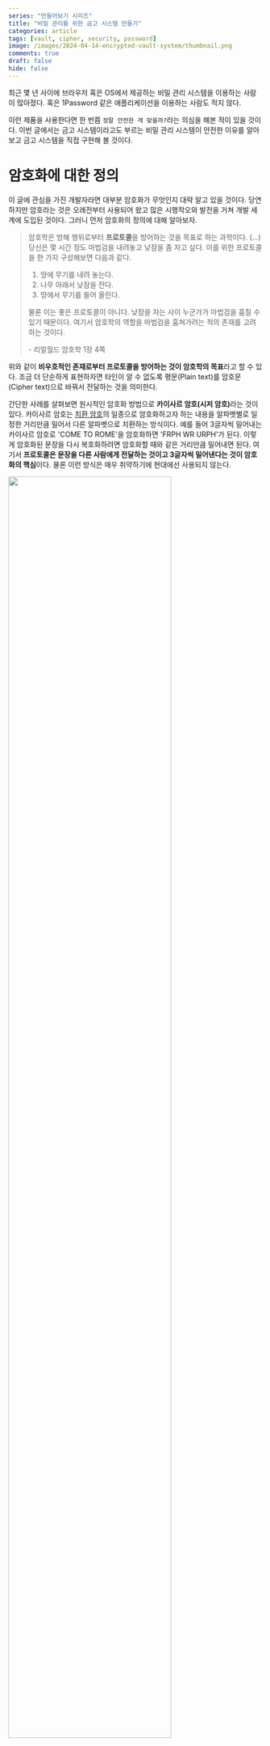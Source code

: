 ```yaml
---
series: "만들어보기 시리즈"
title: "비밀 관리를 위한 금고 시스템 만들기"
categories: article
tags: [vault, cipher, security, password]
image: /images/2024-04-14-encrypted-vault-system/thumbnail.png
comments: true
draft: false
hide: false
---
```



최근 몇 년 사이에 브라우저 혹은 OS에서 제공하는 비밀 관리 시스템을 이용하는 사람이 많아졌다. 혹은 1Password 같은 애플리케이션을 이용하는 사람도 적지 않다.

이런 제품을 사용한다면 한 번쯤 `정말 안전한 게 맞을까?`라는 의심을 해본 적이 있을 것이다. 이번 글에서는 금고 시스템이라고도 부르는 비밀 관리 시스템이 안전한 이유를 알아보고 금고 시스템을 직접 구현해 볼 것이다.

# 암호화에 대한 정의

이 글에 관심을 가진 개발자라면 대부분 암호화가 무엇인지 대략 알고 있을 것이다. 당연하지만 암호라는 것은 오래전부터 사용되어 왔고 많은 시행착오와 발전을 거쳐 개발 세계에 도입된 것이다. 그러니 먼저 암호화의 정의에 대해 알아보자.

> 암호학은 방해 행위로부터 **프로토콜**을 방어하는 것을 목표로 하는 과학이다. (...)<br />
> 당신은 몇 시간 정도 마법검을 내려놓고 낮잠을 좀 자고 싶다. 이를 위한 프로토콜을 한 가지 구성해보면 다음과 같다.
>
> 1. 땅에 무기를 내려 놓는다.
> 2. 나무 아래서 낮잠을 잔다.
> 3. 땅에서 무기를 들어 올린다.
>
> 물론 이는 좋은 프로토콜이 아니다. 낮잠을 자는 사이 누군가가 마법검을 훔칠 수 있기 때문이다. 여기서 암호학의 역할을 마법검을 훔쳐가려는 적의 존재를 고려하는 것이다.<br />
> <div style={{textAlign:'right'}}> - 리얼월드 암호학 1장 4쪽</div>

위와 같이 **비우호적인 존재로부터 프로토콜을 방어하는 것이 암호학의 목표**라고 할 수 있다. 조금 더 단순하게 표현하자면 타인이 알 수 없도록 평문(Plain text)를 암호문(Cipher text)으로 바꿔서 전달하는 것을 의미한다.

간단한 사례를 살펴보면 원시적인 암호화 방법으로 <strong>카이사르 암호(시저 암호)</strong>라는 것이 있다. 카이사르 암호는 [치환 암호](https://ko.wikipedia.org/wiki/%EC%B9%98%ED%99%98_%EC%95%94%ED%98%B8)의 일종으로 암호화하고자 하는 내용을 알파벳별로 일정한 거리만큼 밀어서 다른 알파벳으로 치환하는 방식이다. 예를 들어 3글자씩 밀어내는 카이사르 암호로 'COME TO ROME'을 암호화하면 'FRPH WR URPH'가 된다. 이렇게 암호화된 문장을 다시 복호화하려면 암호화할 때와 같은 거리만큼 밀어내면 된다. 여기서 **프로토콜은 문장을 다른 사람에게 전달하는 것이고 3글자씩 밀어낸다는 것이 암호화의 핵심**이다. 물론 이런 방식은 매우 취약하기에 현대에선 사용되지 않는다.

<Image src="/images/2024-04-14-encrypted-vault-system/caesar-cipher.png" caption="카이사르 암호는 각각의 알파벳을 일정한 거리만큼 밀어 글자를 치환하는 방식으로 암호화한다" width="80%" />

만약 스포츠를 좋아한다면 실시간으로 전략을 정할 때 사인을 보낸다는 것을 알고 있을 것이다. 이때 전략이 유출되면 안 되기 때문에 팀 내에서 수신호의 의미를 정하고 외부에 공개하지 않는다. 그렇지만 상대편 또한 의미를 해석하려 하기에 키 사인(Key sign)을 사용하여 숨기기도 한다. 이 또한 암호화의 한 형태라고 할 수 있다.

<Image src="/images/2024-04-14-encrypted-vault-system/sport-sign.jpeg" caption="다른 사람들은 이 수신호의 의미를 알 수 없다" />

이런 단순한 형태의 암호화를 거쳐 오늘날의 암호화는 복잡하고 검증된 알고리즘을 사용한다. 이런 알고리즘을 이용하면 비밀 관리 시스템을 만드는 것도 가능하다. 이 글에서는 <strong>프로토콜을 어떻게 안전하게 만들 것인가?</strong>를 다루는 것이 목적이며 알고리즘이 어떻게 이루어지는지는 다루지 않을 것이다. 따라서 복잡한 수학적인 지식은 필요하지 않다.

# 케르크호프스의 원칙

> 공개된 암호화 표준을 구축하는 것은 케르크호프스의 원칙이라는 개념과 관련이 있다.
> 이 원칙은 대략 다음과 같다 '우리가 가장 많이 사용하는 알고리즘을 적이 발견하지 못하리라고 기대하는 것은 어리석은 일이다. 차라리 적에게 공개적으로 개방하자'<br />
> <div style={{textAlign:'right'}}> - 리얼월드 암호학 1장 9쪽</div>

카이사르 암호나 스포츠에서 사용되는 사인과 다르게 프로그래밍에 쓰이는 암호화 관련 알고리즘은 대부분 공개되어 있다. 앞서 소개한 사례는 알고리즘이 유출되는 경우 너무나도 쉽게 복호화가 가능하다. 그러니 <strong>알고리즘이 공개되었는데 정말 안전한가?</strong>라는 의문이 충분히 들 수 있다. 결론부터 말하자면 최소한 요즘 프로그래밍에 사용되는 알고리즘은 안전하다고 말할 수 있다.

케르크호프스 혹은 커코프라 불리는 원칙은 Auguste Kerckhoffs가 작성한 글인 군사용 암호 설계 원칙을 살펴보자. 한국어 위키백과에 실린 내용은 다음과 같다.

1. 암호체계는 수학적으로는 해독불가능하지 않다고 하더라도, 실질적으로 그래야한다.
2. **암호체계는 비밀에 부쳐질 필요가 없어야만 하며, 적의 손에 떨어지더라도 문제가 없어야 한다.**
3. 키는 글로 쓰여지지 않더라도 교환 혹은 보관할 수 있어야 한다. 당사자들의 의지에 의해서 바뀌거나 수정될 수 있어야 한다.
4. 전신에 적용할 수 있어야 한다.
5. 이동이 가능해야하며, 암호 체계의 사용과 기능을 위해 여러 사람의 협력을 필요로 하지 않아야 한다.
6. 마지막으로, 시스템의 활용을 요구하는 여러 상황들이 주어졌을 때, 암호 체계는 이용이 쉬워야 하며, 정신적인 압박감이나 여러 규칙들의 관찰을 필요로 하지 않아야 한다.

이 중 두 번째 `암호체계는 비밀에 부쳐질 필요가 없어야만 하며, 적의 손에 떨어지더라도 문제가 없어야 한다`가 케르크호프스의 원칙으로 알려졌으며 소프트웨어적으로 표현한다면 암호화 알고리즘이 노출되더라도 안전해야 한다고 할 수 있다. 이 말처럼 이미 HTTPS나 이 글에서 다루는 비밀 관리 시스템 등 많은 영역에서 AES, RSA 등 공개된 암호화 알고리즘을 사용하지만 충분히 안전하다.

알고리즘이 공개되어도 안전할 수 있는 이유는 **비밀 키**에 있다. 현대에서 사용되는 대부분의 알고리즘은 비밀 키를 다른 사람이 모른다면 알고리즘이 알려지더라도 암호문을 안전하게 전달할 수 있다. 즉, 비밀 키를 통해 **알고리즘이 아닌 프로토콜을 안전하게 만드는 것**이다. 그러니 오히려 **알고리즘을 공개하여 더 많은 사람들이 검증하고 개선할 수 있도록 하는 것**이 더 안전하다고 할 수 있다. 우리가 사용하는 암호화 알고리즘은 많은 사람들이 허점을 찾는 것에 도전했으며 그 많은 도전을 이겨내고 남은 것이다.

# 고전 암호는 왜 위험한가?

말은 쉽지만 공개되어도 안전한 알고리즘을 만드는 것은 쉬운 일이 아니다. 오늘날의 컴퓨터는 사람이 절대 따라갈 수 없는 엄청난 연산량을 가지고 있다. 반면 컴퓨터가 등장하기 전 고전 암호라 불리는 암호 체계는 이러한 연산량을 고려하여 탄생하지 않았다.

예를 들어 앞서 사용했던 카이사르 암호는 특정한 숫자를 비밀 키로 사용하여 알파벳을 밀어내지만 비밀 키를 모르더라도 해독하는 것이 어렵지 않다. 알파벳은 겨우 26개이기 때문에 모든 경우의 수를 다 해보면 쉽게 해독할 수 있고 컴퓨터는 26개 정도는 순식간에 처리할 수 있다.

그러면 조금 더 복잡한 고전 암호는 어떨까? 16세기에 지오반 바티스타 벨라소라는 이탈리아인이 만든 비즈네르 암호가 있다.[^1] 원리는 카이사르 암호와 비슷하지만 키와 알고리즘이 조금 더 복잡하다. 만약 키가 `DUF`고 `HI THERE`이라는 문장을 암호화한다면 `KU VJZUJ`가 된다.

<Image src="/images/2024-04-14-encrypted-vault-system/vigenere-cipher.png" caption="키가 DUF인 경우" />

이 암호의 핵심은 키에 해당하는 알파벳 위치가 특정수를 나타내고 그 수만큼 평문을 연쇄적으로 밀어내는 것이다. 따라서 D, U, F는 각각 3, 20, 5를 의미하고 `HI THERE`을 3-20-5-3-20.. 순으로 밀어내면 `KU VJZUJ`가 된다. 비즈네르 암호는 키의 길이가 고정이 아니기 때문에 사람 손으로 해독하기엔 많은 경우의 수를 고려해야해서 어려울 것이다.

다만 컴퓨터 입장에서 그다지 어렵지 않다. [빈도분석](https://ko.wikipedia.org/wiki/%EB%B9%88%EB%8F%84%EB%B6%84%EC%84%9D)을 이용하면 쉽게 해독할 수 있다. 빈도분석은 언어에서 글자들의 분포가 고르지 않다는 점을 활용한다. 예를 들어 영어에서는 `E`가 가장 많이 나오는 글자이고 `Q`가 가장 적게 나오는 글자이다. 따라서 암호문에서 가장 많이 나오는 글자를 `E`로 해석하고 가장 적게 나오는 글자를 `Q`로 해석하면서 해독해 나가면 된다. 그리고 이러한 확률적인 계산과 반복적인 대입은 컴퓨터가 쉽게 할 수 있는 일이다.

> 비즈네르 암호는 이처럼 비교적 약한 암호이지만, 실제로 쓰이던 시절에는 메시지를 안전하게 암호화하는 용도로 충분히 쓸만했을 것이다. (...) 당시 비밀리에 전송한 메시지들은 대부분 아주 짧은 기간만 비밀을 유지하면 되었다. 따라서 언젠가 적이 암호를 해독한다고 해도 문제가 되지 않았다.
> <div style={{textAlign:'right'}}> - 리얼월드 암호학 1장 33쪽</div>

# 그러면 현대 암호는 안전한가?

고전 암호는 전수 키 탐색, 빈도 수 공격 등에 매우 취약하다. 특히 카이사르 암호와 같이 키 공간[^2]이 부족하고 언어적 특성이 바로 반영되는 경우엔 암호로서 큰 의미가 없다고 볼 수 있다. 그럼 현대 암호는 뭐가 다를까?

예를 들어 현대에 사용되는 대칭 암호화는 **혼돈과 확산**이라는 개념을 극대화한 알고리즘을 사용한다. 혼돈과 확산은 정보 이론의 창시자라 할 수 있는 클로드 섀넌이 제시했으며 혼돈은 **암호문에서 키를 알아내기 어렵게 하는 성질**을 말하며 확산은 **암호문에서 원본 메세지를 알아내기 어렵게 하는 성질**을 말한다. 현대 암호는 이를 잘 달성했는지 여부가 암호화의 안전성을 판단하는 기준이 된다.

<Image src="/images/2024-04-14-encrypted-vault-system/confusion-and-diffusion.jpg" caption="인크립션: 실용주의 암호화 / 길벗" width="80%" />

그러면 혼돈과 확산은 어떻게 달성하는가? 혼돈은 원래 대상과 다른 대상을 섞어 원래 대상이 무엇인지 알아볼 수 없만들고 확산은 원래 대상이 암호문에서 최대한 넓은 부분으로 퍼지도록 만든다. 이때 혼돈을 달성하기 위해 **Substitution**<sup>대체</sup>을 사용하고 확산을 달성하기 위해 **Permutation**<sup>순열</sup>을 사용한다. 말 그대로 Substitution은 'ABCA'와 같은 문자열이 있다면 '1231'과 같이 대체하는 것을 말하고 Permutation은 'ABCA'와 같은 문자열이 있다면 'BCAA'와 같이 순서를 바꾸는 것을 말한다.

Substitution과 Permutation을 한 번 수행하는 것을 SPN(Substitution-Permutation Network)이라고 하며 현대 암호는 SPN을 여러번 반복하는 것으로 어마어마한 경우의 수를 만들어낸다. 즉, 원본 키에 대한 혼돈과 확산을 적용하여 원본을 알아낼 수 없을 정도로 어마어마한 경우의 수를 만들어 컴퓨터의 엄청난 연산량으로도 복호화를 해내지 못하게 만든다면 충분한 안정성을 달성했다고 볼 수 있다.

<Image src="/images/2024-04-14-encrypted-vault-system/rubber-hose-cryptanalysis.webp" caption="이런 경우를 제외하면 복호화는 불가능하다 / 고무호스 암호분석" />

# 세 가지 암호화 방식

보통 현대적인 암호화 알고리즘은 세 가지 방식으로 나뉜다. 각각 **대칭 암호화, 비대칭 암호화, 해싱**으로 이 세 가지 방식은 각각 다른 목적으로 사용되며 서로 다른 특징을 가지고 있다.

## 대칭 암호화

대칭 암호화(Symmetric Encryption)는 **하나의 비밀 키(혹은 대칭 키)를 이용하여 암호화하고 복호화하는 알고리즘**을 의미한다. 앞서 소개한 모든 암호 알고리즘은 대칭 암호화에 속한다.

<Image src="/images/2024-04-14-encrypted-vault-system/symmetric-key-algorithm.png" />

보통 블록 암호화 알고리즘인 **AES 알고리즘**[^3]을 사용하는 경우가 많다. 여기서 해당 알고리즘의 자세한 동작을 설명하지는 않을 것이다. 만약 AES 알고리즘 동작을 알고 싶다면 시각화가 잘 되어있는 [유튜브 영상](https://www.youtube.com/watch?v=mlzxpkdXP58)을 살펴보자.

참고로 대칭 암호화로 AES를 사용한다면 비밀 키를 탈취당하는 것을 제외하고 사실상 복호화가 불가능하다. 앞서 설명한 SPN을 여러번 실행하기 때문에 원본 키를 알아내는 것은 거의 불가능하므로 무차별 대입으로 전수 키 조사를 하는 것이 그나마 실질적인 공격이라 할 수 있다. 충분히 복잡하고 긴 키를 사용하는 경우 슈퍼 컴퓨터가 오더라도 의미있는 시간[^4] 내에 복호화할 수 없다.

## 비대칭 암호화

비대칭 암호화(Asymmetric Encryption)는 **두 개의 키를 이용하여 암호화하고 복호화하는 알고리즘**을 의미한다. 이 두 개의 키는 서로 다르며 하나는 공개 키(Public Key)이고 다른 하나는 개인 키(Private Key)라고 부른다.

<Image src="/images/2024-04-14-encrypted-vault-system/asymmetric-key-algorithm.png" />

공개 키는 누구나 알 수 있지만 개인 키는 오직 소유자만 알 수 있다. 이 두 키를 이용하여 암호화하면 공개 키로 암호화한 것은 개인 키로만 복호화할 수 있고 개인 키로 암호화한 것은 공개 키로만 복호화할 수 있다. 이를 이용하여 안전하게 통신 할 수 있다. 이미 대칭 암호화가 있는데 왜 비대칭 암호화를 사용할까?

대칭 암호화는 서로 암호를 주고 받기 위해서 최소한 한 번은 비밀 키를 공유할 필요가 있다. 이는 많은 사례에 적합하지만 참여자가 많은 경우엔 문제가 생긴다. 참여자 중 한명이 비밀 키를 유출하지 않으리라는 보장을 할 수 있을까? 현실적으로는 불가능하다. 따라서 만약 많은 사용자가 접속하는 웹사이트에 암호문을 전달해야 한다면 대칭 암호화는 사실상 의미가 없다. 그래서 비대칭 암호화가 필요해졌다. 참고로 이러한 문제를 **Key Distribution**<sup>키 배포</sup>라고 한다. 이 문제는 오랫동안 난제였지만 디피-헬먼 키 교환 알고리즘을 거쳐 **RSA 알고리즘**[^5]을 통해 해결되었다.

다시 설명으로 돌아와 비대칭 암호화는 받을 대상의 공개 키로 암호화 할 수 있으므로 누구나 암호화할 수 있지만 복호화는 오직 받을 대상의 개인 키로만 가능하다. 따라서 참여자가 많더라도 안전하게 통신할 수 있다.

## 해싱

해싱은 엄밀히 암호화는 아니며 **임의의 길이의 데이터를 고정된 길이의 데이터로 변환하는 것**을 의미한다. 이 변환된 데이터를 해시 값이라고 부르며 해시 함수를 이용하여 변환한다. 해싱은 앞서 소개한 암호화와는 다르게 **복호화가 불가능**하다. 즉, 해시 값으로 원본 데이터를 알아낼 수 없다. 그럼 보안 측면에서 해싱을 사용하는 의미가 있을까?

<Image src="/images/2024-04-14-encrypted-vault-system/hashing-algorithm-1.png" />
<Image src="/images/2024-04-14-encrypted-vault-system/hashing-algorithm-2.png" caption="앞서 저장한 것을 검증할 수 있다" />

해싱은 **무결성 검증**에 사용할 수 있다. 무결성 검증이란 데이터가 변조되지 않았는지 확인하는 것을 의미한다. 예를 들어 파일을 다운로드 받을 때 파일의 해시 값을 함께 제공하면 다운로드 받은 파일이 변조되지 않았는지 확인할 수 있다. 또한, 비밀번호를 저장할 때도 해싱을 사용한다. 비밀번호를 해싱하여 저장하면 원본 비밀번호를 알 수 없으며 해시 값만 알 수 있다. 따라서 해시 값이 유출되더라도 원본 비밀번호를 알 수 없다.

해싱 함수 중에는 대표적으로 SHA[^6]가 있다. SHA-1, SHA-256, SHA-512 등이 있으며 각각 160비트, 256비트, 512비트의 해시 값을 생성한다. 이 중 SHA-256은 안정성과 성능을 고려하여 현재 많이 사용되는 해싱 함수다. 다만, **레인보우 테이블**이나 **해시 충돌** 등의 공격을 당할 수 있기에 복호화가 불가능하다해서 해싱이 안전하다고 볼 수는 없다. 따라서 <strong>솔트<sup>Salt</sup>와 키 스트레칭<sup>Key Stretching</sup></strong>을 사용하여 보완해야 한다.

솔트는 재료에 소금을 곁을여 먹는 것에 비유한 것으로 평문에 임의의 문자열을 추가하여 암호화하는 방법을 말한다. 그리고 키 스트레칭은 해시를 여러번 반복하여 원문을 알기 힘들게 만드는 방법이다. 이런 방법을 사용하면 공격자가 해싱 알고리즘을 실행하는 데에 시간이 오래걸리므로 암호화 해독이 어려워진다. 해싱 함수와 솔트, 키 스트레칭을 묶은 Bcrypt, PBKDF2 등의 알고리즘이 있다.

# 개인 금고

이제 본격적으로 비밀 관리 시스템과 연관된 개인 금고를 구현해볼 것이다. 

{/*
코드를 작성하기 전에 어떤 방식으로 돌아가는지 비유를 통해 이해해보자.

> 당신은 보물 수집가입니다. 보물이 모이고 모여 더 이상 집에 둘 곳이 없어진 당신은 어느 날 집에 쌓아둔 보물을 한 번에 전부 도둑맞지 않을까라는 걱정이 들었습니다. 그래서 당신은 보물을 숨기기로 했습니다.

> 당신은 보물을 여러 곳에 숨기고 숨겨둔 위치를 기록했습니다. 그리고 그 기록을 금고에 잠궈서 보관했습니다.

> 그렇지만 똑똑한 당신은 결국 금고를 탈취 당하면 모두 도둑맞는 것이나 다름없다는 것을 깨달았습니다...

> 고민에 빠진 나날을 보내던 중 당신은 신뢰할 수 있는 금고지기가 있다는 이야기를 듣고 찾아갔습니다.
>  "금고지기님, 제 보물을 안전하게 보관할 수 있는 방법이 있을까요?"
>  "물론입니다. 제가 제안하는 방법은 다음과 같습니다. 먼저 당신만이 아는 암호를 정하십시오. 그 암호는 저를 포함하여 그 누구에게도 알려서는 안됩니다. 그런 후 제가 드릴 암호표와 당신이 정한 암호를 계산식에 따라 암호화하십시오. 그리고 암호화된 문장을 저에게 알려주세요. 그럼 저는 그 값을 안전하게 보관하겠습니다."
>  "그럼 제 보물을 찾을 때는 어떻게 하나요?"
>  "제가 드린 암호표를 이용하여 암호화된 값을 복호화하면 됩니다. 그럼 당신이 숨긴 보물을 찾을 수 있을 것입니다."

앞서 다룬 내용을 현대 암호화 프로그래밍을 통해 구현하면 개인 금고 시스템이라 할 수 있다.
*/}

가벼운 개인 금고 시스템 구현은 기본적으로 두 가지 개념만 알아도 된다. 바로 **마스터 패스워드**와 **대칭 암호화**다. 실제 제품에는 보안을 위해 더 많은 기술이 필요하겠지만 가장 핵심적인 기술은 이 두 가지라고 할 수 있다.

## 마스터 패스워드

**마스터 패스워드는 비밀번화 관리 시스템의 주인임을 인증할 수 있는 비밀 키**를 의미한다. 사용자는 마스터 패스워드를 통해 비밀 관리 시스템 인증을 통과하고 비밀을 보관하거나 확인할 수 있다. 이말은 **마스터 패스워드가 유출되면 모든 비밀번호가 유출**된다는 것을 의미한다. 또한, 유실한 경우 저장된 모든 비밀을 알 수 없게 되버린다. 따라서 마스터 패스워드는 안전하게 보관해야 한다. 다만, 유실의 경우 다른 특수한 방법을 사용하여 복구하는 방법이 있을 수 있다.

보통 사용자가 입력한 마스터 패스워드는 해시를 만든 후 진짜 사용자인지 인증하는 데에 사용한다. 즉, 웹사이트에 사용하는 비밀번호와 크게 다르지 않다. 다만, 아무래도 마스터 패스워드는 모든 비밀을 관리하는 열쇠이기에 더욱 안전하게 만들고 보관해야 한다.

마스터 패스워드를 비롯하여 안전한 비밀번호는 다음과 같은 특징을 가지고 있다. 만약 비밀 관리 시스템을 사용하다면 가급적 다음 수칙을 지키는 것이 좋다.

1. 최소 16자 이상 - 길이가 길수록 안전하다
2. 재사용된 비밀번호가 아닐 것 - 다른 웹사이트에서 사용한 비밀번호를 사용하지 않을 것
3. 복잡성을 가질 것 - 대소문자, 숫자, 특수문자를 조합하여 사용
4. 개인 정보가 포함되지 않을 것 - 이름, 생일, 주소 등 개인 정보가 포함되지 않을 것
5. 사전에 등록된 단어가 아닐 것 - Dictionary Attack을 방지하기 위해 사전에 등록된 단어가 아닐 것

## 비밀 저장하기

보관할 비밀은 마스터 패스워드의 해싱 값을 이용하여 대칭 암호화한 후 저장하면 된다. 이때 주의할 점으로 **마스터 패스워드의 해싱 값을 영속적으로 저장해서는 안된다.** 마스터 패스워드의 해싱 값을 대칭 키로 이용한다면 굳이 원본을 모르더라도 저장된 해싱 값만을 통해 복호화하는 것이 가능하다. 이를 [Pass-the-Hash 공격](https://www.beyondtrust.com/resources/glossary/pass-the-hash-pth-attack)이라고 한다. 이는 보통 웹 서비스에서 비밀번호를 해싱하여 저장하는 습관에서 비롯된 것으로 많은 사람들이 실수하기 쉬운 부분이므로 주의할 필요가 있다.

<Image src="/images/2024-04-14-encrypted-vault-system/local-vault-usecase.png" caption="아주 간단한 도식" />

클라이언트가 마스터 패스워드 해싱 값을 알게되면 스토어에 새로운 비밀번호를 암호화하여 저장하거나 가져온 값을 복호화 하는 것이 가능하다. 이렇게 사용자는 하나의 마스터 패스워드로 모든 비밀번호를 관리할 수 있게 된다.

## 마스터 언록 키 생성

앞서 마스터 패스워드가 유출되면 모든 비밀이 유출된다고 언급했다. 마스터 패스워드만 유출되지 않으면 안전하다는 것은 알 수 있지만 솔직히 사용하기엔 불안하다. 이를 해결하기 위해 한 가지 아이디어를 떠올려보자. 대칭 키로 마스터 패스워드의 해싱 값만 사용하는 것이 아니라 **사용자의 디바이스에 종속된 랜덤한 키를 추가로 사용**하면 어떨까? 예를 들어, **마스터 패스워드의 해싱 값과 랜덤 생성된 비밀 키를 XOR 연산**하여 대칭 키로 사용하는 것이다. 이렇게 사용한다면 마스터 패스워드가 유출되더라도 디바이스 자체를 탈취당하지 않는다면 안전하다.

<Image src="/images/2024-04-14-encrypted-vault-system/generate-master-unlock-key-process.png" caption="아주 간단한 도식" />

랜덤 생성된 비밀 키는 각 OS에서 사용되는 암호 저장 서비스를 이용하여 생성, 보관하면 된다. macOS라면 **Keychain**, Windows라면 **Credential Manager**을 사용할 수 있다.[^7]

## 구현

이제 이론적인 부분을 끝내고 실제로 구현해보자. 전체 프로세스에 대한 도식은 다음과 같다.

<Image src="/images/2024-04-14-encrypted-vault-system/local-vault-system.png" caption="전체 프로세스 도식" />

CLI 툴로 구현한다고 가정했을 때 필요한 기능은 다음과 같다.

* AES 암호화
* 해싱 (여기서는 PBKDF2를 사용)
* 랜덤 비밀 키 생성
* 마스터 언록 키 생성
* 새로운 비밀 추가
* 저장된 비밀 확인
* 저장된 비밀 삭제
* 마스터 패스워드 인증

여기서는 코드 예제로 쉽게 테스트할 수 있는 Python 3를 사용할 것이다. 그렇게 어려운 코드는 아니므로 다른 언어로도 쉽게 구현할 수 있을 것이다.

먼저 AES 암호화 모듈을 만들어보자. 이를 위해 `pycryptodome`을 설치해서 사용할 것이다.

```
$ pip install pycryptodome
```

설치를 마쳤다면 다음 코드를 작성해보자.

```python
# aes.py

import base64
import hashlib
from Crypto.Cipher import AES
from Crypto.Util.Padding import pad, unpad


class AESCipher(object):
    def __init__(self, key: str):
        self.key = hashlib.sha256(key.encode()).digest()

    def encrypt(self, message: str) -> str:
        message = message.encode()
        raw = pad(message, AES.block_size)
        cipher = AES.new(self.key, AES.MODE_CBC)
        enc = cipher.encrypt(raw)

        ciphertext = base64.b64encode(enc).decode('utf-8')
        iv = base64.b64encode(cipher.iv).decode('utf-8')

        return ciphertext, iv

    def decrypt(self, enc: str, iv: str) -> str:
        enc = base64.b64decode(enc)
        cipher = AES.new(self.key, AES.MODE_CBC, base64.b64decode(iv))
        dec = cipher.decrypt(enc)
        return unpad(dec, AES.block_size).decode('utf-8')


if __name__ == "__main__":
    aes = AESCipher("key")
    encrypted, iv = aes.encrypt("password")
    print(encrypted) # 6F9aHBhcbWhExUkVjBWFvw== or something like this
    decrypted = aes.decrypt(encrypted, iv)
    print(decrypted) # password
```

`AESCipher` 클래스는 평문의 암호화와 복호화를 담당한다. 참고로 코드 중 `iv`는 **Initialization Vector**의 약자로 암호화할 때 사용하는 초기화 벡터를 의미한다. 이는 암호화할 때 사용한 `iv`를 복호화할 때도 사용해야 한다. 이를 통해 암호화된 메세지가 같은 메세지라도 매번 다른 암호문을 생성할 수 있다.

그리고 `pad`와 `unpad`는 문자열에 패딩을 추가하고 제거하는 함수이다. 이를 통해 암호화할 때 블록 크기의 배수로 만들어주고 복호화할 때 다시 제거해준다. 더 자세한 내용은 AES 알고리즘을 참고하자.

다음으로 해싱 모듈을 만들어보자.

```python
# hash.py

import base64
import hashlib
from Crypto.Protocol.KDF import PBKDF2


def hash_password(password: str, salt: str) -> str:
    return base64.b64encode(PBKDF2(password, salt, dkLen=48, count=100000)).decode('utf-8')

def hash_sha256(password: str) -> str:
    return hashlib.sha256(password.encode()).hexdigest()


if __name__ == "__main__":
    print(hash_password("password", "salt")) # ... 48 length hash
    print(hash_sha256("password")) # ... 48 length hash
```

`hash_password` 함수는 PBKDF2를 이용하여 해싱한 후 base64로 인코딩하여 반환한다. 이때 `dkLen`은 해싱된 길이를 의미하며 `count`는 해싱 반복 횟수를 의미한다. 이 값이 클수록 보안이 높아지지만 속도가 느려진다. `hash_sha256` 함수는 SHA-256 해싱을 수행한다.

이제 기본적인 암호화 모듈을 만들었으니 랜덤 비밀 키를 생성하여 OS의 키 관리 서비스에 등록하는 모듈을 만들어보자. 여기서는 macOS를 기준으로 작성한다.

```python
# random_key.py

import base64
import subprocess
import os


def generate_random_key() -> bytes:
    return base64.b64encode(os.urandom(32)).decode('utf-8')

def keychain_get_password(service, account):
    command = f"/usr/bin/security find-generic-password -s '{service}' -a '{account}' -g -w"
    result = subprocess.run(command, shell=True, capture_output=True)
    password = result.stdout.decode().strip()
    return password

def keychain_store_password(service, account, password):
    cmd = 'security add-generic-password -U -a %s -s %s -p %s' % (account, service, password)
    p = os.popen(cmd)
    s = p.read()
    p.close()


if __name__ == "__main__":
    # If password exists, print it
    if not keychain_get_password("local-vault", "manager"):
        print("Password does not exist")
        keychain_store_password("local-vault", "manager", generate_random_key())
        print("Password stored")

    print(keychain_get_password("local-vault", "manager")) # print random key
```

위 코드를 실행하면 macOS 키체인에 정상적으로 값이 들어간 것을 확인할 수 있다.

<Image src="/images/2024-04-14-encrypted-vault-system/macos-keychain.png" caption="입력한 값으로 키체인에 추가되어있다" />

이제 기반 모듈은 모두 만들었다. 이제 이를 이용하여 애플리케이션을 만들어 볼 것이다. 먼저 가장 중요한 마스터 언록 키를 생성하는 모듈을 만들어보자.

```python
# muk.py

import base64
from hash import hash_password, hash_sha256
from random_key import generate_random_key, keychain_get_password, keychain_store_password


def xor_two_str(a: str, b: str) -> str:
    a = base64.b64decode(a)
    b = base64.b64decode(b)
    return base64.b64encode(bytes([x ^ y for x, y in zip(a, b)])).decode('utf-8')

def generate_master_unlock_key(master_password: str) -> str:
    hashed_master_password = hash_password(master_password, "salt")

    if not keychain_get_password("local-vault", "manager"):
        keychain_store_password("local-vault", "manager", generate_random_key())

    random_secret_key = keychain_get_password("local-vault", "manager")
    hashed_random_secret_key = hash_sha256(random_secret_key)

    return xor_two_str(hashed_master_password, hashed_random_secret_key)


if __name__ == "__main__":
    print(generate_master_unlock_key("master_password")) # ... 42 length string
```

마스터 패스워드를 PBKDF2로 해싱한 값과 랜덤 비밀 키를 SHA-256으로 해싱한 값을 XOR 연산하여 마스터 언록 키를 생성한다. 이렇게 생성된 마스터 언록 키는 사용자의 디바이스에 종속된 키가 되어 모든 비밀을 관리할 수 있게 된다.

이제 이를 이용하여 비밀 관리 시스템의 기본 기능을 구현해보자. 먼저 CLI 애플리케이션이기 때문에 `argparse`를 사용하여 명령어를 파싱할 것이다.

```python
# main.py
# import ...

class App:
    def setup(self):
        master_password = getpass.getpass("Enter master password: ")
        self.muk = generate_master_unlock_key(master_password)
        self.aes = AESCipher(self.muk)

    def run(self):
        parser = argparse.ArgumentParser(description="Vault: Add, Update, Delete and Query Passwords", usage="[options]")

        parser.add_argument("-a", "--add", action="store_true", help="Add new password along with name")
        parser.add_argument("-u", "--update", type=str, nargs=1, help="Update a password by name", metavar=("[name]"))
        parser.add_argument("-d", "--delete", type=str, nargs=1, help="Delete entry by name", metavar=("[name]"))
        parser.add_argument("-q", "--query", type=str, nargs=1, help="Look up password by name", metavar=("[name]"))
        parser.add_argument("-l", "--list", action="store_true", help="List all entries in vault")

        args = parser.parse_args()

        if args.add:
            print('add')
        elif args.update:
            print('update')
        elif args.delete:
            print('delete')
        elif args.query:
            print('query')
        elif args.list:
            print('list')
        else:
            parser.print_help()
```

위와 같이 추가, 수정, 삭제, 조회 등의 명령어를 파싱할 수 있도록 구현했다. 이제 이를 이용하여 비밀을 추가, 수정, 삭제, 조회하는 기능을 구현해보자. 먼저 추가부터 구현할 것이다.

```python
# main.js

class App:
    # ...

    def add(self):
        name = input("Enter item name: ")
        password = getpass.getpass("Enter password: ")
        cipher, iv = self.aes.encrypt(password)

        ## Read from file as JSON
        if os.path.isfile("vault.json") == False:
            data = {}
        else:
            file = open("vault.json", "r")
            data = json.load(file)
            file.close()

        ## Update JSON
        data[name] = {"cipher": cipher, "iv": iv}

        ## Save to file as JSON
        file = open("vault.json", "w")
        json.dump(data, file)
        file.close()

        print(f"Entry {name} added")
```

추가 명령이 들어오는 경우 사용자로부터 이름과 비밀을 입력받아 암호화한 후 파일에 저장한다. 이때 파일은 JSON 형식으로 저장하며 이름과 암호화된 비밀, IV를 저장한다. 다음으로 조회 기능을 구현해보자.

```python
# main.js

class App:
    # ...

    def list(self):
        if os.path.isfile("vault.json") == False:
            print("No entries found")
            return

        file = open("vault.json", "r")
        data = json.load(file)
        file.close()

        for entry in data:
            print(f"* {entry}")

    def query(self, name):
        if os.path.isfile("vault.json") == False:
            print("No entries found")
            return

        file = open("vault.json", "r")
        data = json.load(file)
        file.close()

        if name in data:
            cipher = data[name]["cipher"]
            iv = data[name]["iv"]
            password = self.aes.decrypt(cipher, iv)
            print(f"Password for {name}: {password}")
        else:
            print("Entry not found")
```

목록 조회와 조회 기능을 구현했다. 목록 조회는 파일에 저장된 모든 이름을 출력하고 조회 기능은 입력받은 이름에 해당하는 비밀을 복호화하여 출력한다. 마지막으로 수정과 삭제 기능을 구현해보자.

```python
# main.js

class App:
    # ...

    def delete(self, name):
        if os.path.isfile("vault.json") == False:
            print("No entries found")
            return

        file = open("vault.json", "r")
        data = json.load(file)
        file.close()

        if name in data:
            del data[name]

            file = open("vault.json", "w")
            json.dump(data, file)
            file.close()

            print(f"Entry {name} deleted")
        else:
            print("Entry not found")

    def update(self, name):
        if os.path.isfile("vault.json") == False:
            print("No entries found")
            return

        file = open("vault.json", "r")
        data = json.load(file)
        file.close()

        if name in data:
            password = getpass.getpass("Enter new password: ")
            cipher, iv = self.aes.encrypt(password)
            data[name] = {"cipher": cipher, "iv": iv}

            file = open("vault.json", "w")
            json.dump(data, file)
            file.close()

            print(f"Entry {name} updated")
        else:
            print("Entry not found")
```

이제 모든 기능을 구현했다. 구현된 코드는 다음과 같이 사용할 수 있다. 참고로 지금까지 작성한 코드는 [GitHub 저장소](https://github.com/kciter/python-vault-example)에서 확인할 수 있다.

```
$ python main.py -a
Enter master password: 
Enter item name: Google
Enter password: 
Entry Google added

$ python main.py -l
* Google

$ python main.py -q Google
Enter master password:
Password for Google: password # Your password

$ python main.py -u Google
Enter master password:
Enter new password:
Entry Google updated

$ python main.py -d Google
Entry Google deleted
```

마스터 언록 키를 특정 시간 동안 캐싱하는 등 서비스를 위한 편의 기능은 여기서 구현하지 않았다. 만약 관심있다면 이어서 구현해보는 것도 좋을 것이다.

# 로컬 금고를 넘어서

지금까지 다룬 것은 로컬에서 사용 가능한 금고로 제 3자가 관리하는 네트워크 환경에서는 사용할 수 없다. 또한, 1Password와 같은 서비스에서 제공하는 **여러 명이서 접근 가능한 공유 금고**는 다루지 않았다. 이 두 가지를 위해선 추가적으로 필요한 기술이 있다. 이 기술에 대해선 이번 글에서 다루지는 않을 것이다. 조만간 새로운 글로 다루도록 하겠다.

# 마치며

암호라는 것은 모든 것이 공개되는 인터넷 세계에선 필수라고 할 수 있다. 그럼에도 불구하고 필자를 포함한 많은 개발자들이 암호에 대해 잘 알지 못한다. 이 도메인을 전문적으로 다루거나 종사하는 것이 아니라면 모든 것을 다 알아야할 필요는 없겠지만 단순히 패스워드를 해싱하는 수준에서 벗어나 더 넓은 세계를 탐구해보는 것은 좋을 것이다.

참고로 이 글에서 쓰여진 코드는 정말 안전한지 검증된 것은 아니다. 따라서 이 글을 참고하여 실제 제품에 반영하고자 한다면 충분히 검증 후 도입하기를 권장한다. 여기서 사용된 알고리즘은 보편적으로 사용하는 것을 택했으며 더 안전한 방법이 있을 수 있다.

[^1]: 비즈네르는 다른 암호를 만든 블레즈 드 비즈네르라는 프랑스 인이지만 역사상의 인용 오류 때문에 그냥 비즈네르라는 이름이 굳어버렸다 / 처음 배우는 암호화 1장 32쪽
[^2]: 키가 될 수 있는 조합 수
[^3]: Advanced Encryption Standard의 약자로 미국 표준 기술 연구소에 의해 표준으로 지정된 암호화 방식이다
[^4]: 태양계의 수명이 끝나도 원본 키를 찾을 수 없다
[^5]: 만든 사람의 이름인 Ron Rivest, Adi Shamir, Leonard Adleman에서 따온 이름이다
[^6]: 이름부터 Secure Hash Algorithm, 안전한 해시 알고리즘이다
[^7]: Linux 계열 OS는 어떤 방법을 사용할 수 있을지 모르겠다. 추후에 알게되면 추가하겠다.
